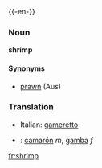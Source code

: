 {{-en-}}
===Noun===
'''shrimp'''<!-- plural shrimp, shrimps, or both?? -->

{{wikipedia}}
====Synonyms====
*[[prawn]] (Aus)

===Translation===
*Italian: [[gameretto]]
*{{es}}: [[camarón]] ''m'', [[gamba]] ''f''

[[fr:shrimp]]